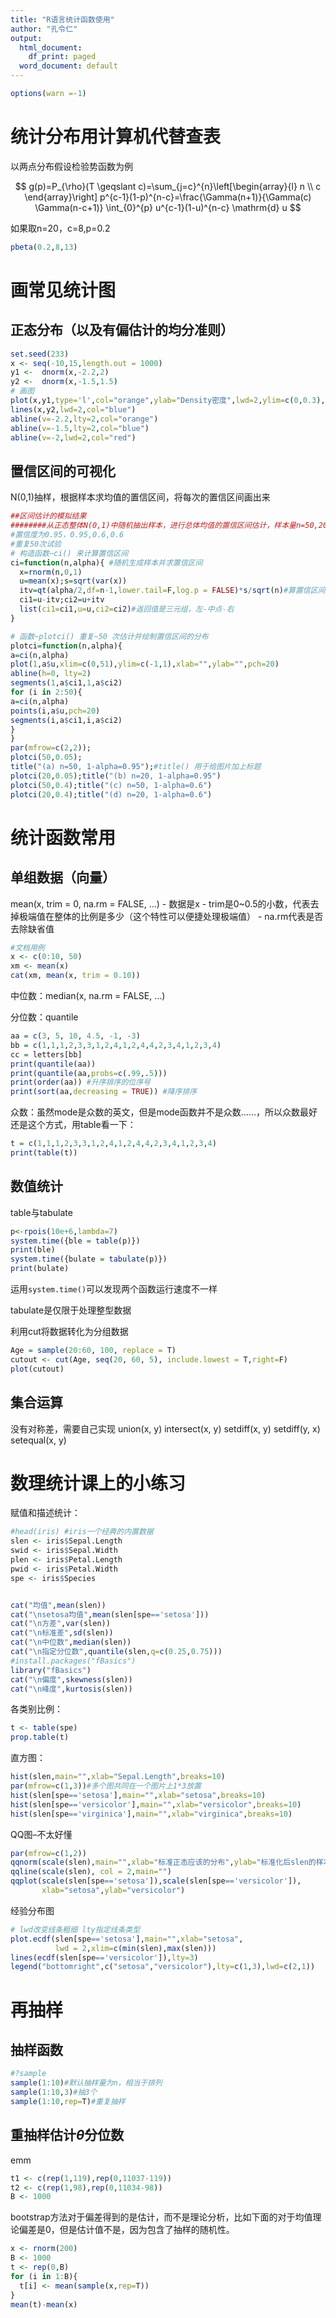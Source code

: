 ```yaml
---
title: "R语言统计函数使用"
author: "孔令仁"
output:
  html_document:
    df_print: paged
  word_document: default
---
```


```r
options(warn =-1)
```

# 统计分布用计算机代替查表

以两点分布假设检验势函数为例

$$
g(p)=P_{\rho}(T \geqslant c)=\sum_{j=c}^{n}\left[\begin{array}{l}
n \\
c
\end{array}\right] p^{c-1}(1-p)^{n-c}=\frac{\Gamma(n+1)}{\Gamma(c) \Gamma(n-c+1)} \int_{0}^{p} u^{c-1}(1-u)^{n-c} \mathrm{d} u
$$

如果取n=20，c=8,p=0.2

```r
pbeta(0.2,8,13)
```



# 画常见统计图

## 正态分布（以及有偏估计的均分准则）

```r
set.seed(233)
x <- seq(-10,15,length.out = 1000)
y1 <-  dnorm(x,-2.2,2)
y2 <-  dnorm(x,-1.5,1.5)
# 画图
plot(x,y1,type='l',col="orange",ylab="Density密度",lwd=2,ylim=c(0,0.3),xlim=c(-8,5))
lines(x,y2,lwd=2,col="blue")
abline(v=-2.2,lty=2,col="orange")
abline(v=-1.5,lty=2,col="blue")
abline(v=-2,lwd=2,col="red")
```

## 置信区间的可视化

N(0,1)抽样，根据样本求均值的置信区间，将每次的置信区间画出来
```r
##区间估计的模拟结果
########从正态整体N(0,1)中随机抽出样本，进行总体均值的置信区间估计，样本量n=50,20,50,20,
#置信度为0.95，0.95,0.6,0.6
#重复50次试验
# 构造函数~ci() 来计算置信区间
ci=function(n,alpha){ #随机生成样本并求置信区间
  x=rnorm(n,0,1)
  u=mean(x);s=sqrt(var(x))
  itv=qt(alpha/2,df=n-1,lower.tail=F,log.p = FALSE)*s/sqrt(n)#算置信区间d/2
  ci1=u-itv;ci2=u+itv
  list(ci1=ci1,u=u,ci2=ci2)#返回值是三元组，左-中点-右
}

# 函数~plotci() 重复~50 次估计并绘制置信区间的分布
plotci=function(n,alpha){
a=ci(n,alpha)
plot(1,a$u,xlim=c(0,51),ylim=c(-1,1),xlab="",ylab="",pch=20)
abline(h=0, lty=2)
segments(1,a$ci1,1,a$ci2)
for (i in 2:50){
a=ci(n,alpha)
points(i,a$u,pch=20)
segments(i,a$ci1,i,a$ci2)
}
}
par(mfrow=c(2,2));
plotci(50,0.05);
title("(a) n=50, 1-alpha=0.95");#title() 用于给图片加上标题
plotci(20,0.05);title("(b) n=20, 1-alpha=0.95")
plotci(50,0.4);title("(c) n=50, 1-alpha=0.6")
plotci(20,0.4);title("(d) n=20, 1-alpha=0.6")
```



# 统计函数常用

## 单组数据（向量）

mean(x, trim = 0, na.rm = FALSE, ...)
- 数据是x
- trim是0~0.5的小数，代表去掉极端值在整体的比例是多少（这个特性可以便捷处理极端值）
- na.rm代表是否去除缺省值

```r
#文档用例
x <- c(0:10, 50)
xm <- mean(x)
cat(xm, mean(x, trim = 0.10))
```
中位数：median(x, na.rm = FALSE, ...)

分位数：quantile


```r
aa = c(3, 5, 10, 4.5, -1, -3)
bb = c(1,1,1,2,3,3,1,2,4,1,2,4,4,2,3,4,1,2,3,4)
cc = letters[bb]
print(quantile(aa))
print(quantile(aa,probs=c(.99,.5)))
print(order(aa)) #升序排序的位序号
print(sort(aa,decreasing = TRUE)) #降序排序
```


众数：虽然mode是众数的英文，但是mode函数并不是众数……，所以众数最好还是这个方式，用table看一下：
```r
t = c(1,1,1,2,3,3,1,2,4,1,2,4,4,2,3,4,1,2,3,4)
print(table(t))
```


## 数值统计

table与tabulate
```r
p<-rpois(10e+6,lambda=7)
system.time({ble = table(p)})
print(ble)
system.time({bulate = tabulate(p)})
print(bulate)
```

运用`system.time()`可以发现两个函数运行速度不一样

tabulate是仅限于处理整型数据

利用cut将数据转化为分组数据
```r
Age = sample(20:60, 100, replace = T)
cutout <- cut(Age, seq(20, 60, 5), include.lowest = T,right=F)
plot(cutout)
```



## 集合运算


没有对称差，需要自己实现
union(x, y)
intersect(x, y)
setdiff(x, y)
setdiff(y, x)
setequal(x, y)


# 数理统计课上的小练习

赋值和描述统计：
```r
#head(iris) #iris一个经典的内置数据
slen <- iris$Sepal.Length
swid <- iris$Sepal.Width
plen <- iris$Petal.Length
pwid <- iris$Petal.Width
spe <- iris$Species


cat("均值",mean(slen))
cat("\nsetosa均值",mean(slen[spe=='setosa']))
cat("\n方差",var(slen))
cat("\n标准差",sd(slen))
cat("\n中位数",median(slen))
cat("\n指定分位数",quantile(slen,q=c(0.25,0.75)))
#install.packages("fBasics")
library("fBasics")
cat("\n偏度",skewness(slen))
cat("\n峰度",kurtosis(slen))

```

各类别比例：
```r
t <- table(spe)
prop.table(t)
```

直方图：
```r
hist(slen,main="",xlab="Sepal.Length",breaks=10)
par(mfrow=c(1,3))#多个图共同在一个图片上1*3放置
hist(slen[spe=='setosa'],main="",xlab="setosa",breaks=10)
hist(slen[spe=='versicolor'],main="",xlab="versicolor",breaks=10)
hist(slen[spe=='virginica'],main="",xlab="virginica",breaks=10)
```

QQ图--不太好懂
```r
par(mfrow=c(1,2))
qqnorm(scale(slen),main="",xlab="标准正态应该的分布",ylab="标准化后slen的样本分布")
qqline(scale(slen), col = 2,main="") 
qqplot(scale(slen[spe=='setosa']),scale(slen[spe=='versicolor']),
       xlab="setosa",ylab="versicolor")
```

经验分布图
```r
# lwd改变线条粗细 lty指定线条类型
plot.ecdf(slen[spe=='setosa'],main="",xlab="setosa",
          lwd = 2,xlim=c(min(slen),max(slen)))
lines(ecdf(slen[spe=='versicolor']),lty=3)
legend("bottomright",c("setosa","versicolor"),lty=c(1,3),lwd=c(2,1))
```

# 再抽样

## 抽样函数

```r
#?sample
sample(1:10)#默认抽样量为n，相当于排列
sample(1:10,3)#抽3个
sample(1:10,rep=T)#重复抽样
```

## 重抽样估计$\hat \theta$分位数

emm


```r
t1 <- c(rep(1,119),rep(0,11037-119))
t2 <- c(rep(1,98),rep(0,11034-98))
B <- 1000
```

bootstrap方法对于偏差得到的是估计，而不是理论分析，比如下面的对于均值理论偏差是0，但是估计值不是，因为包含了抽样的随机性。

```r
x <- rnorm(200)
B <- 1000
t <- rep(0,B)
for (i in 1:B){
  t[i] <- mean(sample(x,rep=T))
}
mean(t)-mean(x)
```

